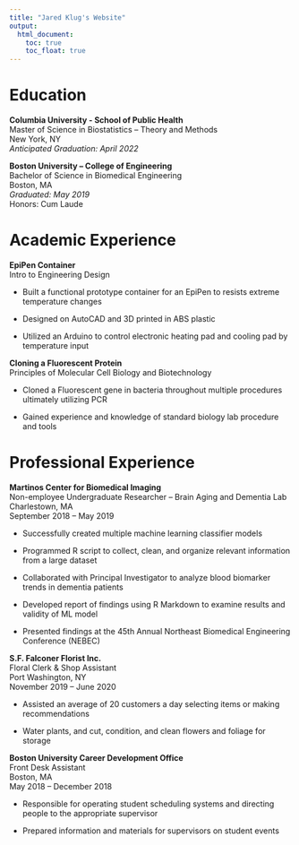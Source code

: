 ```yaml
--- 
title: "Jared Klug's Website"
output: 
  html_document:
    toc: true
    toc_float: true
---
```


# Education

**Columbia University - School of Public Health**  
Master of Science in Biostatistics – Theory and Methods  
New York, NY  
*Anticipated Graduation: April 2022*  

**Boston University – College of Engineering**  
Bachelor of Science in Biomedical Engineering  
Boston, MA  
*Graduated: May 2019*  
Honors: Cum Laude



# Academic Experience

**EpiPen Container**  
Intro to Engineering Design  

*	Built a functional prototype container for an EpiPen to resists extreme temperature changes

*	Designed on AutoCAD and 3D printed in ABS plastic

* Utilized an Arduino to control electronic heating pad and cooling pad by temperature input

**Cloning a Fluorescent Protein**  
Principles of Molecular Cell Biology and Biotechnology  

*	Cloned a Fluorescent gene in bacteria throughout multiple procedures ultimately utilizing PCR

* Gained experience and knowledge of standard biology lab procedure and tools


# Professional Experience

**Martinos Center for Biomedical Imaging**  							          
Non-employee Undergraduate Researcher – Brain Aging and Dementia Lab  
Charlestown, MA  
September 2018 – May 2019  

* Successfully created multiple machine learning classifier models

* Programmed R script to collect, clean, and organize relevant information from a large dataset

* Collaborated with Principal Investigator to analyze blood biomarker trends in dementia patients

* Developed report of findings using R Markdown to examine results and validity of ML model

* Presented findings at the 45th Annual Northeast Biomedical Engineering Conference (NEBEC)

**S.F. Falconer Florist Inc.**                                                                            
Floral Clerk & Shop Assistant  
Port Washington, NY  
November 2019 – June 2020  

* Assisted an average of 20 customers a day selecting items or making recommendations

* Water plants, and cut, condition, and clean flowers and foliage for storage

**Boston University Career Development Office**                                
Front Desk Assistant   
Boston, MA  
May 2018 – December 2018  

* Responsible for operating student scheduling systems and directing people to the appropriate supervisor

* Prepared information and materials for supervisors on student events 



